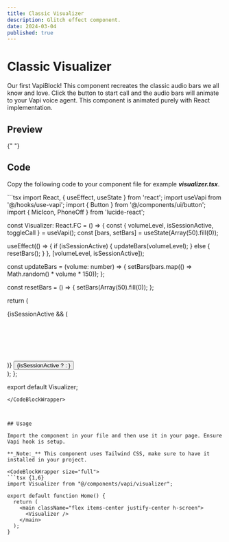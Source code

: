 ```yaml
---
title: Classic Visualizer
description: Glitch effect component.
date: 2024-03-04
published: true
---
```


# Classic Visualizer

Our first VapiBlock! This component recreates the classic audio bars we all know and love. Click the button to start call and the audio bars will animate to your Vapi voice agent. This component is animated purely with React implementation.

## Preview

<ComponentPreview name="visualizer" />{" "}

## Code

Copy the following code to your component file for example **_visualizer.tsx_**.

<CodeBlockWrapper size="wrapper">
```tsx
import React, { useEffect, useState } from 'react';
import useVapi from '@/hooks/use-vapi';
import { Button } from '@/components/ui/button';
import { MicIcon, PhoneOff } from 'lucide-react';

const Visualizer: React.FC = () => {
  const { volumeLevel, isSessionActive, toggleCall } = useVapi();
  const [bars, setBars] = useState(Array(50).fill(0));

  useEffect(() => {
    if (isSessionActive) {
      updateBars(volumeLevel);
    } else {
      resetBars();
    }
  }, [volumeLevel, isSessionActive]);

  const updateBars = (volume: number) => {
    setBars(bars.map(() => Math.random() * volume * 150));
  };

  const resetBars = () => {
    setBars(Array(50).fill(0));
  };

  return (
    <div className='text-center justify-items-center p-4 rounded-2xl'>
      {isSessionActive && (
        <div className="flex items-center justify-center">
          <svg width="100%" height="100%" viewBox="0 0 1000 200" preserveAspectRatio="xMidYMid meet">
            {bars.map((height, index) => (
              <React.Fragment key={index}>
                <rect
                  x={500 + index * 20 - 490}
                  y={100 - height / 2}
                  width="10"
                  height={height}
                  className="fill-current text-black dark:text-white dark:opacity-10 opacity-10"
                />
                <rect
                  x={500 - index * 20 - 10}
                  y={100 - height / 2}
                  width="10"
                  height={height}
                  className="fill-current text-black dark:text-white dark:opacity-10 opacity-10"
                />
              </React.Fragment>
            ))}
          </svg>
        </div>
      )}
      <Button onClick={toggleCall} className='m-2'>
        {isSessionActive ? <PhoneOff size={18} /> : <MicIcon size={18} />}
      </Button>
    </div>
  );
};

export default Visualizer;

````
</CodeBlockWrapper>



## Usage

Import the component in your file and then use it in your page. Ensure Vapi hook is setup.

**_Note:_** This component uses Tailwind CSS, make sure to have it installed in your project.

<CodeBlockWrapper size="full">
```tsx {1,6}
import Visualizer from "@/components/vapi/visualizer";

export default function Home() {
  return (
    <main className="flex items-center justify-center h-screen">
      <Visualizer />
    </main>
  );
}
````

</CodeBlockWrapper>
